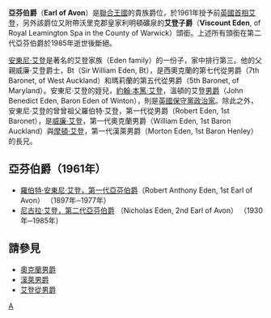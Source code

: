 '''亞芬伯爵'''（'''Earl of Avon'''）是[[英國|聯合王國]]的貴族爵位，於1961年授予前[[英國首相|英國首相]][[艾登|艾登]]，另外該爵位又附帶沃里克郡皇家利明頓礦泉的'''艾登子爵'''（'''Viscount Eden''', of Royal Leamington Spa in the County of Warwick）頭銜。上述所有頭銜在第二代亞芬伯爵於1985年逝世後斷絕。

[[安東尼·艾登|安東尼·艾登]]是著名的艾登家族（Eden family）的一份子，家中排行第三。他的父親威廉·艾登爵士，Bt（Sir William Eden, Bt），是西奧克蘭的第七代從男爵（7th Baronet, of West Auckland）和瑪莉蘭的第五代從男爵（5th Baronet, of Maryland）。安東尼·艾登的姪兒，[[約翰·本篤·艾登|約翰·本篤·艾登]]，溫頓的艾登[[男爵|男爵]]（John Benedict Eden, Baron Eden of Winton），則是[[英國保守黨|英國保守黨]][[政治家|政治家]]。除此之外，安東尼·艾登的曾曾祖父羅伯特·艾登，第一代從男爵（Robert Eden, 1st Baronet），是[[威廉·艾登|威廉·艾登]]，第一代奧克蘭男爵（William Eden, 1st Baron Auckland）與[[摩頓·艾登|摩頓·艾登]]，第一代漢萊男爵（Morton Eden, 1st Baron Henley）的長兄。

==亞芬伯爵（1961年）==
*[[艾登|羅伯特·安東尼·艾登，第一代亞芬伯爵]]（Robert Anthony Eden, 1st Earl of Avon） （1897年─1977年）
*[[尼古拉·艾登|尼古拉·艾登，第二代亞芬伯爵]] （Nicholas Eden, 2nd Earl of Avon） （1930年─1985年）

==請參見==
*[[奧克蘭男爵|奧克蘭男爵]]
*[[漢萊男爵|漢萊男爵]]
*[[艾登從男爵|艾登從男爵]]

{{亞芬伯爵}}

[[Category:聯合王國伯爵|A]]